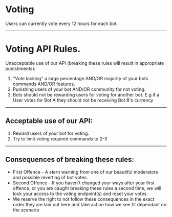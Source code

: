 # Voting 
Users can currently vote every 12 hours for each bot.

---

# Voting API Rules.

Unacceptable use of our API (breaking these rules will result in appropriate punishments):

1. "Vote locking" a large percentage AND/OR majority of your bots commands AND/OR features.
2. Punishing users of your bot AND/OR community for not voting.
3. Bots should not be rewarding users for voting for another bot. E.g if a User votes for Bot A they should not be receiving Bot B's currency

---

## Acceptable use of our API:
1. Reward users of your bot for voting.
2. Try to limit voting required commands to 2-3

---

## Consequences of breaking these rules:
* First Offence - A stern warning from one of our beautiful moderators and possible reverting of bot votes.
* Second Offence - If you haven't changed your ways after your first offence, or you are caught breaking these rules a second time, we will lock your access to the voting endpoint(s) and reset your votes.
* We reserve the right to not follow these consequences in the exact order they are laid out here and take action how we see fit dependant on the scenario
